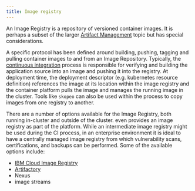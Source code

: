 ```yaml
---
title: Image registry
---
```



An Image Registry is a repository of versioned container images. It is perhaps a subset of the larger [Artifact Management](/getting-started-day-1/artifact-management) topic
but has special considerations.

A specific protocol has been defined around building, pushing, tagging and pulling container images to and from an Image Repository. Typically,
the [continuous integration](/getting-started-day-1/continuous-integration) process is responsible for verifying and building the application 
source into an image and pushing it into the registry. At deployment time, the deployment descriptor (e.g. kubernetes resource definition) references
the image at its location within the image registry and the container platform pulls the image and manages the running image in the cluster. Tools
like `skopeo` can also be used within the process to copy images from one registry to another.

There are a number of options available for the Image Registry, both running in-cluster and outside of the cluster. <Globals name="ocp" >
even provides an image registry as part of the platform. While an intermediate image registry might be used during the CI process,
in an enterprise environment it is ideal to have a centrally managed image registry from which vulnerability scans, certifications, and 
backups can be performed. Some of the available options include:

- [IBM Cloud Image Registry](/tools/ibm-cloud-image-registry)
- [Artifactory](/tools/artifactory)
- Nexus
- <Globals name="ocp" /> image streams
 
